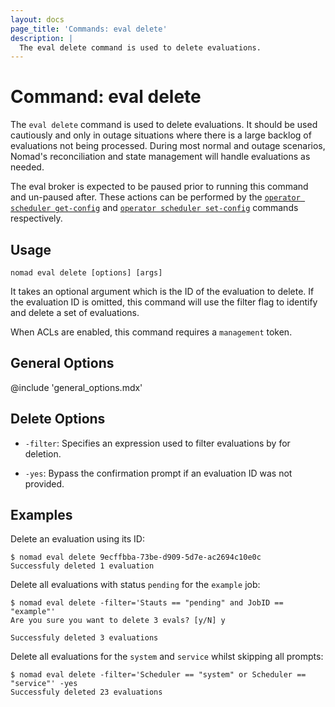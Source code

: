 ```yaml
---
layout: docs
page_title: 'Commands: eval delete'
description: |
  The eval delete command is used to delete evaluations.
---
```


# Command: eval delete

The `eval delete` command is used to delete evaluations. It should be used
cautiously and only in outage situations where there is a large backlog of
evaluations not being processed. During most normal and outage scenarios,
Nomad's reconciliation and state management will handle evaluations as needed.

The eval broker is expected to be paused prior to running this command and
un-paused after. These actions can be performed by the
[`operator scheduler get-config`][scheduler_get_config]
and [`operator scheduler set-config`][scheduler_set_config] commands respectively.

## Usage

```plaintext
nomad eval delete [options] [args]
```

It takes an optional argument which is the ID of the evaluation to delete. If
the evaluation ID is omitted, this command will use the filter flag to identify
and delete a set of evaluations.

When ACLs are enabled, this command requires a `management` token.

## General Options

@include 'general_options.mdx'

## Delete Options

- `-filter`: Specifies an expression used to filter evaluations by for
  deletion.

- `-yes`: Bypass the confirmation prompt if an evaluation ID was not provided.

## Examples

Delete an evaluation using its ID:

```shell-session
$ nomad eval delete 9ecffbba-73be-d909-5d7e-ac2694c10e0c
Successfuly deleted 1 evaluation
```

Delete all evaluations with status `pending` for the `example` job:

```shell-session
$ nomad eval delete -filter='Stauts == "pending" and JobID == "example"'
Are you sure you want to delete 3 evals? [y/N] y

Successfuly deleted 3 evaluations
```

Delete all evaluations for the `system` and `service` whilst skipping all
prompts:

```shell-session
$ nomad eval delete -filter='Scheduler == "system" or Scheduler == "service"' -yes
Successfuly deleted 23 evaluations
```

[scheduler_get_config]: /docs/commands/operator/scheduler/get-config
[scheduler_set_config]: /docs/commands/operator/scheduler/set-config
